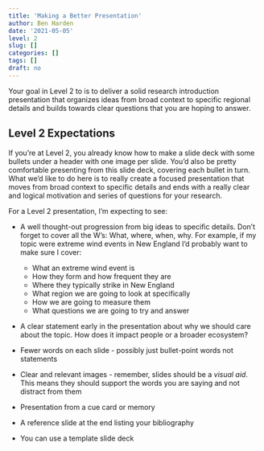 ```yaml
---
title: 'Making a Better Presentation'
author: Ben Harden
date: '2021-05-05'
level: 2
slug: []
categories: []
tags: []
draft: no
---
```


Your goal in Level 2 to is to deliver a solid research introduction presentation that organizes ideas from broad context to specific regional details and builds towards clear questions that you are hoping to answer.

## Level 2 Expectations

If you're at Level 2, you already know how to make a slide deck with some bullets under a header with one image per slide. You'd also be pretty comfortable presenting from this slide deck, covering each bullet in turn. What we'd like to do here is to really create a focused presentation that moves from broad context to specific details and ends with a really clear and logical motivation and series of questions for your research.

For a Level 2 presentation, I'm expecting to see:

* A well thought-out progression from big ideas to specific details. Don't forget to cover all the W's: What, where, when, why. For example, if my topic were extreme wind events in New England I'd probably want to make sure I cover:
  + What an extreme wind event is
  + How they form and how frequent they are
  + Where they typically strike in New England
  + What region we are going to look at specifically
  + How we are going to measure them
  + What questions we are going to try and answer
  
* A clear statement early in the presentation about why we should care about the topic. How does it impact people or a broader ecosystem?

* Fewer words on each slide - possibly just bullet-point words not statements

* Clear and relevant images - remember, slides should be a *visual aid*. This means they should support the words you are saying and not distract from them

* Presentation from a cue card or memory

* A reference slide at the end listing your bibliography

* You can use a template slide deck